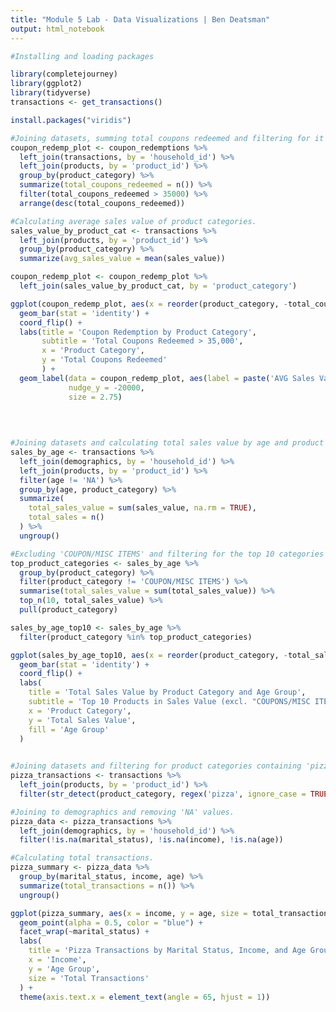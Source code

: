 ---
title: "Module 5 Lab - Data Visualizations | Ben Deatsman"
output: html_notebook
---

```{r}
#Installing and loading packages

library(completejourney)
library(ggplot2)
library(tidyverse)
transactions <- get_transactions()

install.packages("viridis")
```

```{r, echo = TRUE, collapse = TRUE}
#Joining datasets, summing total coupons redeemed and filtering for it to exceed 35,000.
coupon_redemp_plot <- coupon_redemptions %>%
  left_join(transactions, by = 'household_id') %>%
  left_join(products, by = 'product_id') %>%
  group_by(product_category) %>%
  summarize(total_coupons_redeemed = n()) %>%
  filter(total_coupons_redeemed > 35000) %>%
  arrange(desc(total_coupons_redeemed))

#Calculating average sales value of product categories. 
sales_value_by_product_cat <- transactions %>%
  left_join(products, by = 'product_id') %>%
  group_by(product_category) %>%
  summarize(avg_sales_value = mean(sales_value))

coupon_redemp_plot <- coupon_redemp_plot %>%
  left_join(sales_value_by_product_cat, by = 'product_category')

ggplot(coupon_redemp_plot, aes(x = reorder(product_category, -total_coupons_redeemed), y = total_coupons_redeemed)) +
  geom_bar(stat = 'identity') +
  coord_flip() +
  labs(title = 'Coupon Redemption by Product Category',
       subtitle = 'Total Coupons Redeemed > 35,000',
       x = 'Product Category',
       y = 'Total Coupons Redeemed'
       ) +
  geom_label(data = coupon_redemp_plot, aes(label = paste('AVG Sales Value:', round(avg_sales_value, 2))),
             nudge_y = -20000, 
             size = 2.75)
  
  
  
```

```{r, echo = TRUE, collapse = TRUE}

#Joining datasets and calculating total sales value by age and product category. 
sales_by_age <- transactions %>%
  left_join(demographics, by = 'household_id') %>%
  left_join(products, by = 'product_id') %>%
  filter(age != 'NA') %>%
  group_by(age, product_category) %>%
  summarize(
    total_sales_value = sum(sales_value, na.rm = TRUE), 
    total_sales = n()
  ) %>%
  ungroup()

#Excluding 'COUPON/MISC ITEMS' and filtering for the top 10 categories in sales value. 
top_product_categories <- sales_by_age %>%
  group_by(product_category) %>%
  filter(product_category != 'COUPON/MISC ITEMS') %>%
  summarise(total_sales_value = sum(total_sales_value)) %>%
  top_n(10, total_sales_value) %>%
  pull(product_category)

sales_by_age_top10 <- sales_by_age %>%
  filter(product_category %in% top_product_categories)

ggplot(sales_by_age_top10, aes(x = reorder(product_category, -total_sales_value), y = total_sales_value, fill = age)) +
  geom_bar(stat = 'identity') + 
  coord_flip() +
  labs(
    title = 'Total Sales Value by Product Category and Age Group',
    subtitle = 'Top 10 Products in Sales Value (excl. "COUPONS/MISC ITEMS")',
    x = 'Product Category', 
    y = 'Total Sales Value',
    fill = 'Age Group'
  ) 
            
```

```{r, echo = TRUE, collapse = TRUE}

#Joining datasets and filtering for product categories containing 'pizza'.
pizza_transactions <- transactions %>%
  left_join(products, by = 'product_id') %>%
  filter(str_detect(product_category, regex('pizza', ignore_case = TRUE)))

#Joining to demographics and removing 'NA' values. 
pizza_data <- pizza_transactions %>%
  left_join(demographics, by = 'household_id') %>%
  filter(!is.na(marital_status), !is.na(income), !is.na(age))

#Calculating total transactions.
pizza_summary <- pizza_data %>%
  group_by(marital_status, income, age) %>%
  summarize(total_transactions = n()) %>%
  ungroup()

ggplot(pizza_summary, aes(x = income, y = age, size = total_transactions)) +
  geom_point(alpha = 0.5, color = "blue") +
  facet_wrap(~marital_status) +
  labs(
    title = 'Pizza Transactions by Marital Status, Income, and Age Group',
    x = 'Income',
    y = 'Age Group',
    size = 'Total Transactions'
  ) +
  theme(axis.text.x = element_text(angle = 65, hjust = 1))
  
```

